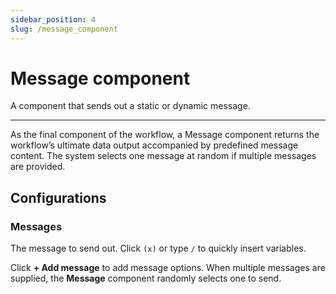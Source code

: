 ---
sidebar_position: 4
slug: /message_component
---

# Message component

A component that sends out a static or dynamic message.

---

As the final component of the workflow, a Message component returns the workflow’s ultimate data output accompanied by predefined message content. The system selects one message at random if multiple messages are provided.

## Configurations

### Messages

The message to send out. Click `(x)` or type `/` to quickly insert variables.

Click **+ Add message** to add message options. When multiple messages are supplied, the **Message** component randomly selects one to send.

